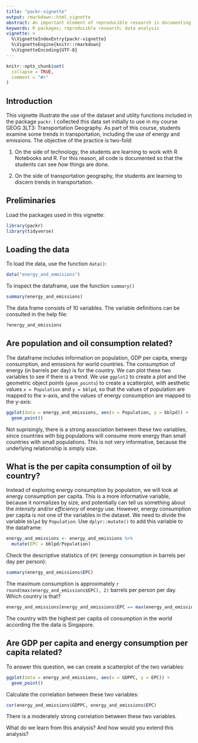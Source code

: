 ```yaml
---
title: "packr-vignette"
output: rmarkdown::html_vignette
abstract: An important element of reproducible research is documenting all steps of the process, including data analysis. This vignette, developed for the `packr` package (a minimal example of package building), will show how to document data analysis in a self-contained and reproducible document. To this end, the data set `energy_and_emissions` (included in the `packr` package) will be used.
keywords: R packages; reproducible research; data analysis
vignette: >
  %\VignetteIndexEntry{packr-vignette}
  %\VignetteEngine{knitr::rmarkdown}
  %\VignetteEncoding{UTF-8}
---
```


```r
knitr::opts_chunk$set(
  collapse = TRUE,
  comment = "#>"
)
```

## Introduction

This vignette illustrate the use of the dataset and utility functions included in the package `packr`. I collected this data set initially to use in my course GEOG 3LT3: Transportation Geography. As part of this course, students examine some trends in transportation, including the use of energy and emissions. The objective of the practice is two-fold:

1. On the side of technology, the students are learning to work with R Notebooks and R. For this reason, all code is documented so that the students can see _how_ things are done.

2. On the side of transportation geography, the students are learning to discern trends in transportation.

## Preliminaries

Load the packages used in this vignette:
```r
library(packr)
library(tidyverse)
```

## Loading the data

To load the data, use the function `data()`:
```r
data("energy_and_emmisions")
```

To inspect the dataframe, use the function `summary()`
```r
summary(energy_and_emissions)
```

The data frame consists of 10 variables. The variable definitions can be consulted in the help file:
```r
?energy_and_emissions
```

## Are population and oil consumption related?

The dataframe includes information on population, GDP per capita, energy consumption, and emissions for world countries. The consumption of energy (in barrels per day) is for the country. We can plot these two variables to see if there is a trend. We use `ggplot2` to create a plot and the geometric object _points_ (`geom_points`) to create a scatterplot, with aesthetic values `x = Population` and `y = bblpd`, so that the values of population are mapped to the x-axis, and the values of energy consumption are mapped to the y-axis:
```r
ggplot(data = energy_and_emissions, aes(x = Population, y = bblpd)) +
  geom_point()
```

Not suprisingly, there is a strong association between these two variables, since countries with big populations will consume more energy than small countries with small populations. This is not very informative, because the underlying relationship is simply size. 

## What is the per capita consumption of oil by country?

Instead of exploring energy consumption by population, we will look at energy consumption per capita. This is a more informative variable, because it normalizes by size, and potentially can tell us something about the _intensity_ and/or _efficiency_ of energy use. However, energy consumption per capita is not one of the variables in the dataset. We need to divide the variable `bblpd` by `Population`. Use `dplyr::mutate()` to add this variable to the dataframe:
```r
energy_and_emissions <- energy_and_emissions %>%
  mutate(EPC = bblpd/Population)
```

Check the descriptive statistics of `EPC` (energy consumption in barrels per day per person):
```r
summary(energy_and_emissions$EPC)
```

The maximum consumption is approximately `r round(max(energy_and_emissions$EPC), 2)` barrels per person per day. Which country is that?
```r
energy_and_emissions[energy_and_emissions$EPC == max(energy_and_emissions$EPC), "Country"]
```

The country with the highest per capita oil consumption in the world according the the data is Singapore.

## Are GDP per capita and energy consumption per capita related?

To answer this question, we can create a scatterplot of the two variables:
```r
ggplot(data = energy_and_emissions, aes(x = GDPPC, y = EPC)) +
  geom_point()
```

Calculate the correlation between these two variables:
```r
cor(energy_and_emissions$GDPPC, energy_and_emissions$EPC)
```

There is a moderately strong correlation between these two variables.

What do we learn from this analysis? And how would you extend this analysis?